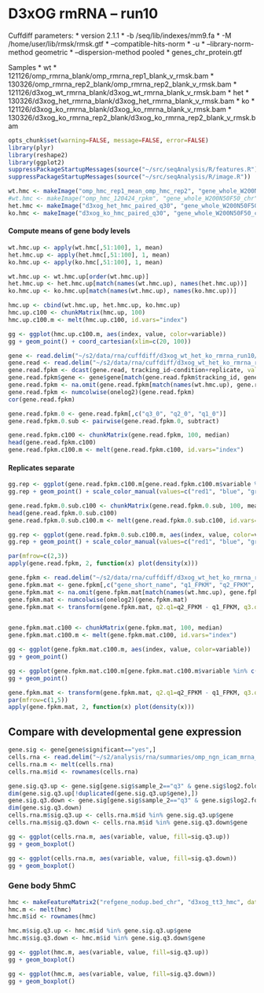 D3xOG rmRNA -- run10
========================================================

Cuffdiff parameters:
* version 2.1.1
* -b /seq/lib/indexes/mm9.fa 
* -M /home/user/lib/rmsk/rmsk.gtf 
* --compatible-hits-norm
* -u
* --library-norm-method geometric
* --dispersion-method pooled
* genes_chr_protein.gtf

Samples
  * wt
    * 121126/omp_rmrna_blank/omp_rmrna_rep1_blank_v_rmsk.bam
    * 130326/omp_rmrna_rep2_blank/omp_rmrna_rep2_blank_v_rmsk.bam
    * 121126/d3xog_wt_rmrna_blank/d3xog_wt_rmrna_blank_v_rmsk.bam
  * het 
    * 130326/d3xog_het_rmrna_blank/d3xog_het_rmrna_blank_v_rmsk.bam
  * ko
    * 121126/d3xog_ko_rmrna_blank/d3xog_ko_rmrna_blank_v_rmsk.bam
    * 130326/d3xog_ko_rmrna_rep2_blank/d3xog_ko_rmrna_rep2_blank_v_rmsk.bam
    
```r
opts_chunk$set(warning=FALSE, message=FALSE, error=FALSE)
library(plyr)
library(reshape2)
library(ggplot2)
suppressPackageStartupMessages(source("~/src/seqAnalysis/R/features.R"))
suppressPackageStartupMessages(source("~/src/seqAnalysis/R/image.R"))
```

  
```r
wt.hmc <- makeImage("omp_hmc_rep1_mean_omp_hmc_rep2", "gene_whole_W200N50F50_chr", data_type="rpkm/mean", image=F)
#wt.hmc <- makeImage("omp_hmc_120424_rpkm", "gene_whole_W200N50F50_chr", data_type="rpkm/mean", image=F)
het.hmc <- makeImage("d3xog_het_hmc_paired_q30", "gene_whole_W200N50F50_chr", data_type="rpkm/mean", image=F)
ko.hmc <- makeImage("d3xog_ko_hmc_paired_q30", "gene_whole_W200N50F50_chr", data_type="rpkm/mean", image=F)
```

#### Compute means of gene body levels
```r
wt.hmc.up <- apply(wt.hmc[,51:100], 1, mean)
het.hmc.up <- apply(het.hmc[,51:100], 1, mean)
ko.hmc.up <- apply(ko.hmc[,51:100], 1, mean)

wt.hmc.up <- wt.hmc.up[order(wt.hmc.up)]
het.hmc.up <- het.hmc.up[match(names(wt.hmc.up), names(het.hmc.up))]
ko.hmc.up <- ko.hmc.up[match(names(wt.hmc.up), names(ko.hmc.up))]

hmc.up <- cbind(wt.hmc.up, het.hmc.up, ko.hmc.up)
hmc.up.c100 <- chunkMatrix(hmc.up, 100)
hmc.up.c100.m <- melt(hmc.up.c100, id.vars="index")
```

```r
gg <- ggplot(hmc.up.c100.m, aes(index, value, color=variable))
gg + geom_point() + coord_cartesian(xlim=c(20, 100))
```


```r
gene <- read.delim("~/s2/data/rna/cuffdiff/d3xog_wt_het_ko_rmrna_run10/gene_exp.diff")
gene.read <- read.delim("~/s2/data/rna/cuffdiff/d3xog_wt_het_ko_rmrna_run10/genes.read_group_tracking")
gene.read.fpkm <- dcast(gene.read, tracking_id~condition+replicate, value.var="FPKM")
gene.read.fpkm$gene <- gene$gene[match(gene.read.fpkm$tracking_id, gene$test_id)]
gene.read.fpkm <- na.omit(gene.read.fpkm[match(names(wt.hmc.up), gene.read.fpkm$gene),])
gene.read.fpkm <- numcolwise(onelog2)(gene.read.fpkm)
cor(gene.read.fpkm)
```

```r
gene.read.fpkm.0 <- gene.read.fpkm[,c("q3_0", "q2_0", "q1_0")]
gene.read.fpkm.0.sub <- pairwise(gene.read.fpkm.0, subtract)
```

```r
gene.read.fpkm.c100 <- chunkMatrix(gene.read.fpkm, 100, median)
head(gene.read.fpkm.c100)
gene.read.fpkm.c100.m <- melt(gene.read.fpkm.c100, id.vars="index")
```

#### Replicates separate
```r
gg.rep <- ggplot(gene.read.fpkm.c100.m[gene.read.fpkm.c100.m$variable %in% c("q1_0", "q2_0", "q3_0"),], aes(index, value, color=variable))
gg.rep + geom_point() + scale_color_manual(values=c("red1", "blue", "green2"))

```

```r
gene.read.fpkm.0.sub.c100 <- chunkMatrix(gene.read.fpkm.0.sub, 100, mean)
head(gene.read.fpkm.0.sub.c100)
gene.read.fpkm.0.sub.c100.m <- melt(gene.read.fpkm.0.sub.c100, id.vars="index")
```

```r
gg.rep <- ggplot(gene.read.fpkm.0.sub.c100.m, aes(index, value, color=variable))
gg.rep + geom_point() + scale_color_manual(values=c("red1", "blue", "green2"))

```

```r
par(mfrow=c(2,3))
apply(gene.read.fpkm, 2, function(x) plot(density(x)))
```

```r
gene.fpkm <- read.delim("~/s2/data/rna/cuffdiff/d3xog_wt_het_ko_rmrna_run10/genes.fpkm_tracking")
gene.fpkm.mat <- gene.fpkm[,c("gene_short_name", "q1_FPKM", "q2_FPKM", "q3_FPKM")]
gene.fpkm.mat <- na.omit(gene.fpkm.mat[match(names(wt.hmc.up), gene.fpkm.mat[,1]),])
gene.fpkm.mat <- numcolwise(onelog2)(gene.fpkm.mat)
gene.fpkm.mat <- transform(gene.fpkm.mat, q2.q1=q2_FPKM - q1_FPKM, q3.q1=q3_FPKM - q1_FPKM)


gene.fpkm.mat.c100 <- chunkMatrix(gene.fpkm.mat, 100, median)
gene.fpkm.mat.c100.m <- melt(gene.fpkm.mat.c100, id.vars="index")
```


```r
gg <- ggplot(gene.fpkm.mat.c100.m, aes(index, value, color=variable))
gg + geom_point()
```

```r
gg <- ggplot(gene.fpkm.mat.c100.m[gene.fpkm.mat.c100.m$variable %in% c("q2.q1", "q3.q1"),], aes(index, value, color=variable))
gg + geom_point()
```

```r
gene.fpkm.mat <- transform(gene.fpkm.mat, q2.q1=q2_FPKM - q1_FPKM, q3.q1=q3_FPKM - q1_FPKM)
par(mfrow=c(1,5))
apply(gene.fpkm.mat, 2, function(x) plot(density(x)))
```

Compare with developmental gene expression 
--------------------------------------------------
```r
gene.sig <- gene[gene$significant=="yes",]
cells.rna <- read.delim("~/s2/analysis/rna/summaries/omp_ngn_icam_mrna_dup_biasCorrect_plus1_log2")
cells.rna.m <- melt(cells.rna)
cells.rna.m$id <- rownames(cells.rna)
```

```r
gene.sig.q3.up <- gene.sig[gene.sig$sample_2=="q3" & gene.sig$log2.fold_change.>0,]
dim(gene.sig.q3.up[!duplicated(gene.sig.q3.up$gene),])
gene.sig.q3.down <- gene.sig[gene.sig$sample_2=="q3" & gene.sig$log2.fold_change.<0,]
dim(gene.sig.q3.down)
cells.rna.m$sig.q3.up <- cells.rna.m$id %in% gene.sig.q3.up$gene
cells.rna.m$sig.q3.down <- cells.rna.m$id %in% gene.sig.q3.down$gene
```

```r
gg <- ggplot(cells.rna.m, aes(variable, value, fill=sig.q3.up))
gg + geom_boxplot()
```

```r
gg <- ggplot(cells.rna.m, aes(variable, value, fill=sig.q3.down))
gg + geom_boxplot()

```

### Gene body 5hmC 
```r
hmc <- makeFeatureMatrix2("refgene_nodup.bed_chr", "d3xog_tt3_hmc", data_type="rpkm/mean")
hmc.m <- melt(hmc)
hmc.m$id <- rownames(hmc)
```

```r
hmc.m$sig.q3.up <- hmc.m$id %in% gene.sig.q3.up$gene
hmc.m$sig.q3.down <- hmc.m$id %in% gene.sig.q3.down$gene
```

```r
gg <- ggplot(hmc.m, aes(variable, value, fill=sig.q3.up))
gg + geom_boxplot()
```

```r
gg <- ggplot(hmc.m, aes(variable, value, fill=sig.q3.down))
gg + geom_boxplot()

```
